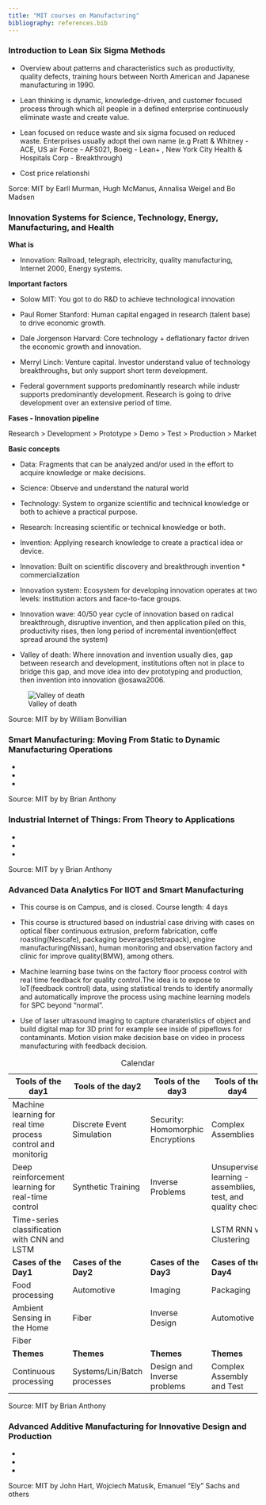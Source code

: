 ```yaml
---
title: "MIT courses on Manufacturing"
bibliography: references.bib
---
```


### Introduction to Lean Six Sigma Methods

-   Overview about patterns and characteristics such as productivity, quality defects, training hours between North American and Japanese manufacturing in 1990.

-   Lean thinking is dynamic, knowledge-driven, and customer focused process through which all people in a defined enterprise continuously eliminate waste and create value.

-   Lean focused on reduce waste and six sigma focused on reduced waste. Enterprises usually adopt thei own name (e.g Pratt & Whitney - ACE, US air Force - AFS021, Boeig - Lean+ , New York City Health & Hospitals Corp - Breakthrough)

-   Cost price relationshi

Sorce: MIT by Earll Murman, Hugh McManus, Annalisa Weigel and Bo Madsen

### Innovation Systems for Science, Technology, Energy, Manufacturing, and Health

**What is**

-   Innovation: Railroad, telegraph, electricity, quality manufacturing, Internet 2000, Energy systems.

**Important factors**

-   Solow MIT: You got to do R&D to achieve technological innovation

-   Paul Romer Stanford: Human capital engaged in research (talent base) to drive economic growth.

-   Dale Jorgenson Harvard: Core technology + deflationary factor driven the economic growth and innovation.

-   Merryl Linch: Venture capital. Investor understand value of technology breakthroughs, but only support short term development.

-   Federal government supports predominantly research while industr supports predominantly development. Research is going to drive development over an extensive period of time.

**Fases - Innovation pipeline**

Research \> Development \> Prototype \> Demo \> Test \> Production \> Market

**Basic concepts**

-   Data: Fragments that can be analyzed and/or used in the effort to acquire knowledge or make decisions.

-   Science: Observe and understand the natural world

-   Technology: System to organize scientific and technical knowledge or both to achieve a practical purpose.

-   Research: Increasing scientific or technical knowledge or both.

-   Invention: Applying research knowledge to create a practical idea or device.

-   Innovation: Built on scientific discovery and breakthrough invention \* commercialization

-   Innovation system: Ecosystem for developing innovation operates at two levels: institution actors and face-to-face groups.

-   Innovation wave: 40/50 year cycle of innovation based on radical breakthrough, disruptive invention, and then application piled on this, productivity rises, then long period of incremental invention(effect spread around the system)

-   Valley of death: Where innovation and invention usually dies, gap between research and development, institutions often not in place to bridge this gap, and move idea into dev prototyping and production, then invention into innovation @osawa2006.

![Valley of death](img/osawa.png)

Source: MIT by by William Bonvillian

### Smart Manufacturing: Moving From Static to Dynamic Manufacturing Operations

-   

-   

-   

Source: MIT by by Brian Anthony

### Industrial Internet of Things: From Theory to Applications

-   

-   

-   

Source: MIT by y Brian Anthony

### Advanced Data Analytics For IIOT and Smart Manufacturing

-   This course is on Campus, and is closed. Course length: 4 days

-   This course is structured based on industrial case driving with cases on optical fiber continuous extrusion, preform fabrication, coffe roasting(Nescafe), packaging beverages(tetrapack), engine manufacturing(Nissan), human monitoring and observation factory and clinic for improve quality(BMW), among others.

-   Machine learning base twins on the factory floor process control with real time feedback for quality control.The idea is to expose to IoT(feedback control) data, using statistical trends to identify anormally and automatically improve the process using machine learning models for SPC beyond "normal".

-   Use of laser ultrasound imaging to capture charateristics of object and build digital map for 3D print for example see inside of pipeflows for contaminants. Motion vision make decision base on video in process manufacturing with feedback decision.

| Tools of the day1                                            | Tools of the day2           | Tools of the day3                 | Tools of the day4                                           |
|---------------------|----------------|----------------|---------------------|
| Machine learning for real time process control and monitorig | Discrete Event Simulation   | Security: Homomorphic Encryptions | Complex Assemblies                                          |
| Deep reinforcement learning for real-time control            | Synthetic Training          | Inverse Problems                  | Unsupervised learning - assemblies, test, and quality check |
| Time-series classification with CNN and LSTM                 |                             |                                   | LSTM RNN vs Clustering                                      |
| **Cases of the Day1**                                        | **Cases of the Day2**       | **Cases of the Day3**             | **Cases of the Day4**                                       |
| Food processing                                              | Automotive                  | Imaging                           | Packaging                                                   |
| Ambient Sensing in the Home                                  | Fiber                       | Inverse Design                    | Automotive                                                  |
| Fiber                                                        |                             |                                   |                                                             |
| **Themes**                                                   | **Themes**                  | **Themes**                        | **Themes**                                                  |
| Continuous processing                                        | Systems/Lin/Batch processes | Design and Inverse problems       | Complex Assembly and Test                                   |

: Calendar

Source: MIT by Brian Anthony

### Advanced Additive Manufacturing for Innovative Design and Production

-   

-   

-   

Source: MIT by John Hart, Wojciech Matusik, Emanuel "Ely" Sachs and others
